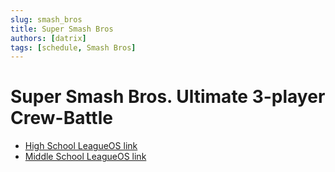 ```yaml
---
slug: smash_bros
title: Super Smash Bros
authors: [datrix]
tags: [schedule, Smash Bros]
---
```


# Super Smash Bros. Ultimate 3-player Crew-Battle

- [High School LeagueOS link](https://idahoesports.leagueos.gg/league/seasons/AAGbXYsjTQ8rpikX1VTK)
- [Middle School LeagueOS link](https://idahoesports.leagueos.gg/league/seasons/IQ7G2IxBdoVqMrD94WQv)
